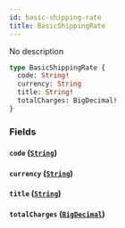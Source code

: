 ```yaml
---
id: basic-shipping-rate
title: BasicShippingRate
---
```


No description

```graphql
type BasicShippingRate {
  code: String!
  currency: String
  title: String!
  totalCharges: BigDecimal!
}
```

### Fields

#### `code` ([`String`](../../rate-service/scalars/string))

#### `currency` ([`String`](../../rate-service/scalars/string))

#### `title` ([`String`](../../rate-service/scalars/string))

#### `totalCharges` ([`BigDecimal`](../../rate-service/scalars/big-decimal))
